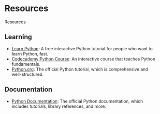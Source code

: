 # Resources
Resources
## Learning

- [Learn Python](https://www.learnpython.org/): A free interactive Python tutorial for people who want to learn Python, fast.
- [Codecademy Python Course](https://www.codecademy.com/learn/learn-python-3): An interactive course that teaches Python fundamentals.
- [Python.org](https://docs.python.org/3/tutorial/index.html): The official Python tutorial, which is comprehensive and well-structured.

## Documentation
- [Python Documentation](https://docs.python.org/3/): The official Python documentation, which includes tutorials, library references, and more.